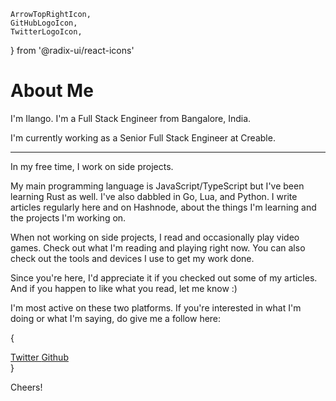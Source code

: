 	ArrowTopRightIcon,
	GitHubLogoIcon,
	TwitterLogoIcon,
} from '@radix-ui/react-icons'

# About Me

I'm Ilango. I'm a Full Stack Engineer from Bangalore, India.

I'm currently working as a Senior Full Stack Engineer at Creable.

---

In my free time, I work on <Link to='/projects'>side projects</Link>.

My main programming language is JavaScript/TypeScript but I've been learning Rust as well. I've also dabbled in Go, Lua, and Python. I write articles regularly here and on <Anchor href='https://ilango.hashnode.dev/'>Hashnode</Anchor>, about the things I'm learning and the projects I'm working on.

When not working on side projects, I read and occasionally play video games. Check out what I'm reading and playing right <Link to='/now'>now</Link>. You can also check out the <Link to='/uses'>tools and devices</Link> I use to get my work done.

Since you're here, I'd appreciate it if you checked out some of my <Link to='/blog'>articles</Link>. And if you happen to like what you read, let me know :)

I'm most active on these two platforms. If you're interested in what I'm doing or what I'm saying, do give me a follow here:

{

<div className='h-16 grid grid-cols-2 gap-4'>
<Card>
<a className='w-full h-full flex items-center justify-between no-underline' href='https://twitter.com/i4o_dev' target='_blank' rel='noreferrer noopener'>
    <span className='inline-flex items-center gap-2'>
        <TwitterLogoIcon className='w-4 h-4' />
        Twitter
    </span> 
    <ArrowTopRightIcon />
</a>
</Card>

<Card>
<a className='w-full h-full flex items-center justify-between no-underline' href='https://github.com/i4o-dev' target='_blank' rel='noreferrer noopener'>
    <span className='inline-flex items-center gap-2'>
        <GitHubLogoIcon className='w-4 h-4' />
        Github
    </span> 
    <ArrowTopRightIcon />
</a>
</Card>
</div>
}

Cheers!
